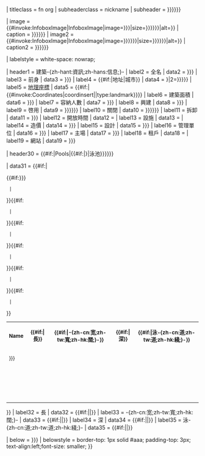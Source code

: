 <includeonly>{{Infobox
| bodyclass   = vcard
| headerstyle = background-color:#b0c4de
| title = {{If empty|{{{name|}}}|{{{stadium_name|}}}|{{{centre_name|}}}|{{{中文名稱|}}}|{{PAGENAMEBASE}}}}{{#if:{{{外文名稱|}}}|{{lang|en|{{{外文名稱|}}}}}}}
| titleclass  = fn org
| subheaderclass = nickname
| subheader  = {{{nicknames|{{{別名|{{{别名|}}}}}}}}}

| image = {{#invoke:InfoboxImage|InfoboxImage|image={{{logo|{{{标志|}}}}}}|size={{{logosize|{{{logo_size|{{{标志大小|}}}}}}}}}|alt={{{logoalt|}}}}}
| caption = {{{logocaption|{{{logo_caption|{{{标志说明|}}}}}}}}}
| image2 = {{#invoke:InfoboxImage|InfoboxImage|image={{{image|{{{图片|{{{圖像|}}}}}}}}}|size={{{imagesize|{{{image_size|{{{图片大小|}}}}}}}}}|alt={{{imagealt|}}}}}
| caption2 = {{{caption|{{{说明|{{{圖像說明|}}}}}}}}}

| labelstyle = white-space: nowrap;

| header1 = 建築-{zh-hant:資訊;zh-hans:信息;}-
| label2 = 全名
| data2 = {{{fullname|{{{全名|}}}}}}
| label3 = 前身
| data3 = {{{formername|{{{前身|}}}}}}
| label4 = {{#if:{{{location|}}}|地址|城市}}
| data4 = {{comma separated entries|1={{{location|{{{地址|}}}}}}|2={{{city|{{{城市|}}}}}}}}
| label5 = [[地理坐标系|地理座標]]
| data5 = {{#if:{{{coordinates|}}}|{{#invoke:Coordinates|coordinsert|{{{coordinates}}}|type:landmark}}}}
| label6 = 建築面積
| data6 = {{{建築面積|{{{建筑面积|}}}}}}
| label7 = 容納人數
| data7 = {{{capacity|{{{容纳人数|}}}}}}
| label8 = 興建
| data8 = {{{built|{{{建设时间|}}}}}}
| label9 = 啓用
| data9 = {{{opened|{{{投入使用|{{{落成日期|}}}}}}}}}
| label10 = 關閉
| data10 = {{{closed|{{{关闭日期|{{{關閉日期|}}}}}}}}}
| label11 = 拆卸
| data11 = {{{demolished|{{{拆毁日期|}}}}}}
| label12 = 開放時間
| data12 = {{{開放時間|}}}
| label13 = 設施
| data13 = {{{設施|}}}
| label14 = 造價
| data14 = {{{construction cost|{{{建筑造价|}}}}}}
| label15 = 設計
| data15 = {{{architects|{{{设计公司|}}}}}}
| label16 = 管理單位
| data16 = {{{owner|{{{管理單位|}}}}}}
| label17 = 主場
| data17 = {{{home clubs|{{{主场俱乐部|}}}}}}
| label18 = 租戶
| data18 = {{{tenants|}}}
| label19 = 網站
| data19 = {{{website|{{{官方網站|}}}}}}

| header30 = {{#if:{{{pool1name|}}}{{{pool2name|}}}{{{pool3name|}}}{{{pool4name|}}}{{{pool5name|}}}|Pools|{{#if:{{{length|}}}{{{width|}}}{{{deep|}}}{{{lanes|}}}|{{if empty|{{{poolname|{{{poolnames|}}}}}}|泳池}}}}}}

| data31 = {{#if:{{{pool1name|}}}{{{pool2name|}}}{{{pool3name|}}}{{{pool4name|}}}{{{pool5name|}}}| <table class="nowraplinks" style="width: 100%; font-size: 95%;">
  <tr>
    <th>Name</th>
    <th>{{#if:{{{length|}}}{{{length1|}}}{{{length2|}}}{{{length3|}}}{{{length4|}}}{{{length5|}}}|長}}</th>
    <th>{{#if:{{{width|}}}{{{width1|}}}{{{width2|}}}{{{width3|}}}{{{width4|}}}{{{width5|}}}|-{zh-cn:宽;zh-tw:寬;zh-hk:闊;}-}}</th>
    <th>{{#if:{{{deep|}}}{{{deep1|}}}{{{deep2|}}}{{{deep3|}}}{{{deep4|}}}{{{deep5|}}}|深}}</th>
    <th>{{#if:{{{lanes|}}}{{{lanes1|}}}{{{lanes2|}}}{{{lanes3|}}}{{{lanes4|}}}{{{lanes5|}}}|泳-{zh-cn:道;zh-tw:道;zh-hk:綫;}-}}</th>
  </tr>{{#if:{{{poolname|{{{poolnames|}}}}}}
  |<tr>
    <td>{{{poolname|{{{poolnames|}}}}}}</td>
    <td>{{{length|}}}</td>
    <td>{{{width|}}}</td>
    <td>{{{deep|}}}</td>
    <td>{{{lanes|}}}</td>
  </tr>}}{{#if:{{{pool1name|}}}
  |<tr>
    <td>{{{pool1name|}}}</td>
    <td>{{{length1|}}}</td>
    <td>{{{width1|}}}</td>
    <td>{{{deep1|}}}</td>
    <td>{{{lanes1|}}}</td>
  </tr>}}{{#if:{{{pool2name|}}}
  |<tr>
    <td>{{{pool2name|}}}</td>
    <td>{{{length2|}}}</td>
    <td>{{{width2|}}}</td>
    <td>{{{deep2|}}}</td>
    <td>{{{lanes2|}}}</td>
  </tr>}}{{#if:{{{pool3name|}}}
  |<tr>
    <td>{{{pool3name|}}}</td>
    <td>{{{length3|}}}</td>
    <td>{{{width3|}}}</td>
    <td>{{{deep3|}}}</td>
    <td>{{{lanes3|}}}</td>
  </tr>}}{{#if:{{{pool4name|}}}
  |<tr>
    <td>{{{pool4name|}}}</td>
    <td>{{{length4|}}}</td>
    <td>{{{width4|}}}</td>
    <td>{{{deep4|}}}</td>
    <td>{{{lanes4|}}}</td>
  </tr>}}{{#if:{{{pool5name|}}}
  |<tr>
    <td>{{{pool5name|}}}</td>
    <td>{{{length5|}}}</td>
    <td>{{{width5|}}}</td>
    <td>{{{deep5|}}}</td>
    <td>{{{lanes5|}}}</td>
  </tr>}}
</table>}}
| label32 = 長
| data32 = {{#if:{{{pool1name|}}}{{{pool2name|}}}{{{pool3name|}}}{{{pool4name|}}}{{{pool5name|}}}||{{{length|}}}}}
| label33 = -{zh-cn:宽;zh-tw:寬;zh-hk:闊;}-
| data33 = {{#if:{{{pool1name|}}}{{{pool2name|}}}{{{pool3name|}}}{{{pool4name|}}}{{{pool5name|}}}||{{{width|}}}}}
| label34 = 深
| data34 = {{#if:{{{pool1name|}}}{{{pool2name|}}}{{{pool3name|}}}{{{pool4name|}}}{{{pool5name|}}}||{{{deep|}}}}}
| label35 = 泳-{zh-cn:道;zh-tw:道;zh-hk:綫;}-
| data35 = {{#if:{{{pool1name|}}}{{{pool2name|}}}{{{pool3name|}}}{{{pool4name|}}}{{{pool5name|}}}||{{{lanes|}}}}}

| below        = {{{footnotes|{{{脚注|}}}}}}
| belowstyle   = border-top: 1px solid #aaa; padding-top: 3px; text-align:left;font-size: smaller;
}}</includeonly><noinclude>{{Documentation}}</noinclude>